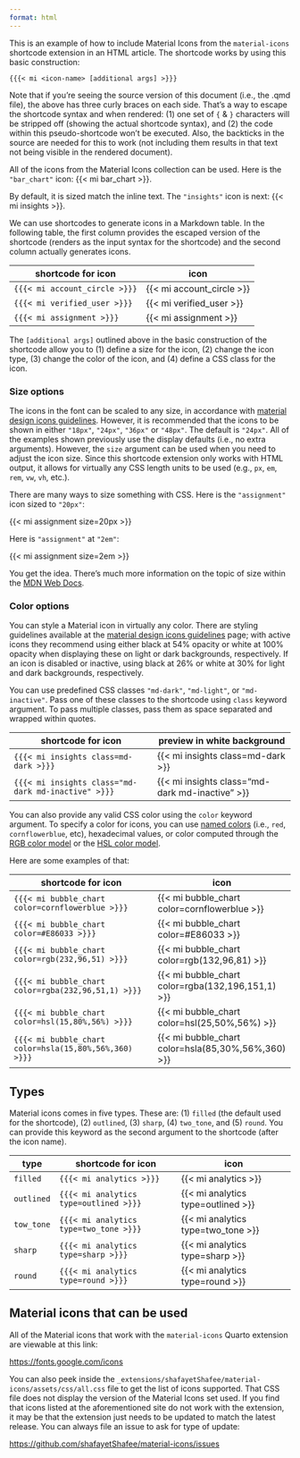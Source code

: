 ```yaml
---
format: html
---
```


This is an example of how to include Material Icons from the `material-icons` shortcode extension in an HTML article. The shortcode works by using this basic construction:

`{{{< mi <icon-name> [additional args] >}}}`

Note that if you're seeing the source version of this document (i.e., the .qmd file), the above has three curly braces on each side. That's a way to escape the shortcode syntax and when rendered: (1) one set of `{` & `}` characters will be stripped off (showing the actual shortcode syntax), and (2) the code within this pseudo-shortcode won't be executed. Also, the backticks in the source are needed for this to work (not including them results in that text not being visible in the rendered document).

All of the icons from the Material Icons collection can be used. Here is the `"bar_chart"` icon: {{< mi bar_chart >}}.

By default, it is sized match the inline text. The `"insights"` icon is next: {{< mi insights >}}.

We can use shortcodes to generate icons in a Markdown table. In the following table, the first column provides the escaped version of the shortcode (renders as the input syntax for the shortcode) and the second column actually generates icons.

| shortcode for icon              | icon                        |
| ------------------------------- | --------------------------- |
| `{{{< mi account_circle >}}}`   | {{< mi account_circle >}}   |
| `{{{< mi verified_user >}}}`    | {{< mi verified_user >}}    |
| `{{{< mi assignment >}}}`       | {{< mi assignment >}}       |


The `[additional args]` outlined above in the basic construction of the shortcode allow you to (1) define a size for the icon, (2) change the icon type, (3) change the color of the icon, and (4) define a CSS class for the icon.

### Size options

The icons in the font can be scaled to any size, in accordance with [material design icons guidelines](https://www.google.com/design/spec/iconography/system-icons.html). However, it is recommended that the icons to be shown in either `"18px"`, `"24px"`, `"36px"` or `"48px"`. The default is `"24px"`. All of the examples shown previously use the display defaults (i.e., no extra arguments). However, the `size` argument can be used when you need to adjust the icon size. Since this shortcode extension only works with HTML output, it allows for virtually any CSS length units to be used (e.g., `px`, `em`, `rem`, `vw`, `vh`, etc.).

There are many ways to size something with CSS. Here is the `"assignment"` icon sized to `"20px"`:

{{< mi assignment size=20px >}}

Here is `"assignment"` at `"2em"`:

{{< mi assignment size=2em >}}

You get the idea. There's much more information on the topic of size within the [MDN Web Docs](https://developer.mozilla.org/en-US/docs/Web/CSS/@page/size).

### Color options

You can style a Material icon in virtually any color. There are styling guidelines available at the [material design icons guidelines](https://www.google.com/design/spec/iconography/system-icons.html) page; with active icons they recommend using either black at 54% opacity or white at 100% opacity when displaying these on light or dark backgrounds, respectively. If an icon is disabled or inactive, using black at 26% or white at 30% for light and dark backgrounds, respectively.

You can use predefined CSS classes `"md-dark"`, `"md-light"`, or `"md-inactive"`. Pass one of these classes to the shortcode using `class` keyword argument. To pass multiple classes, pass them as space separated and wrapped within quotes.

| shortcode for icon                                | preview in white background                     |
|---------------------------------------------------|-------------------------------------------------|
| `{{{< mi insights class=md-dark >}}}`               | {{< mi insights class=md-dark >}}               |
| `{{{< mi insights class="md-dark md-inactive" >}}}` | {{< mi insights class="md-dark md-inactive" >}} |

You can also provide any valid CSS color using the `color` keyword argument. To specify a color for icons, you can use [named colors](https://developer.mozilla.org/en-US/docs/Web/CSS/color_value#named_colors) (i.e., `red`, `cornflowerblue`, etc), hexadecimal values, or color computed through the [RGB color model](https://developer.mozilla.org/en-US/docs/Web/CSS/color_value#rgb_color_model) or the [HSL color model](https://developer.mozilla.org/en-US/docs/Web/CSS/color_value#hsl_color_model).

Here are some examples of that:

| shortcode for icon                                     | icon                                                |
|--------------------------------------------------------|----------------------------------------------------|
| `{{{< mi bubble_chart color=cornflowerblue >}}}`         | {{< mi bubble_chart color=cornflowerblue >}}       |
| `{{{< mi bubble_chart color=#E86033 >}}}`                | {{< mi bubble_chart color=#E86033 >}}              |
| `{{{< mi bubble_chart color=rgb(232,96,51) >}}}`         | {{< mi bubble_chart color=rgb(132,96,81) >}}       |
| `{{{< mi bubble_chart color=rgba(232,96,51,1) >}}}`      | {{< mi bubble_chart color=rgba(132,196,151,1) >}}    |
| `{{{< mi bubble_chart color=hsl(15,80%,56%) >}}}`        | {{< mi bubble_chart color=hsl(25,50%,56%) >}}      |
| `{{{< mi bubble_chart color=hsla(15,80%,56%,360) >}}}`   | {{< mi bubble_chart color=hsla(85,30%,56%,360) >}} |

## Types

Material icons comes in five types. These are: (1) `filled` (the default used for the shortcode), (2) `outlined`, (3) `sharp`, (4) `two_tone`, and (5) `round`. You can provide this keyword as the second argument to the shortcode (after the icon name).

| type       | shortcode for icon                   | icon                               |
|------------|--------------------------------------|------------------------------------|
| `filled`   | `{{{< mi analytics >}}}`               | {{< mi analytics >}}               |
| `outlined` | `{{{< mi analytics type=outlined >}}}` | {{< mi analytics type=outlined >}} |
| `tow_tone` | `{{{< mi analytics type=two_tone >}}}` | {{< mi analytics type=two_tone >}} |
| `sharp`    | `{{{< mi analytics type=sharp >}}}`    | {{< mi analytics type=sharp >}}    |
| `round`    | `{{{< mi analytics type=round >}}}`    | {{< mi analytics type=round >}}    |

## Material icons that can be used

All of the Material icons that work with the `material-icons` Quarto extension are viewable at this link:

<https://fonts.google.com/icons>

You can also peek inside the `_extensions/shafayetShafee/material-icons/assets/css/all.css` file to get the list of icons supported. That CSS file does not display the version of the Material Icons set used. If you find that icons listed at the aforementioned site do not work with the extension, it may be that the extension just needs to be updated to match the latest release. You can always file an issue to ask for type of update:

<https://github.com/shafayetShafee/material-icons/issues>
